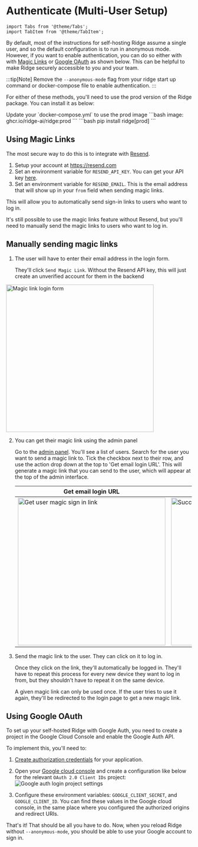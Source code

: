 # Authenticate (Multi-User Setup)

```mdx-code-block
import Tabs from '@theme/Tabs';
import TabItem from '@theme/TabItem';
```

By default, most of the instructions for self-hosting Ridge assume a single user, and so the default configuration is to run in anonymous mode. However, if you want to enable authentication, you can do so either with with [Magic Links](#using-magic-links) or [Google OAuth](#using-google-oauth) as shown below. This can be helpful to make Ridge securely accessible to you and your team.

:::tip[Note]
Remove the `--anonymous-mode` flag from your ridge start up command or docker-compose file to enable authentication.
:::

For either of these methods, you'll need to use the prod version of the Ridge package. You can install it as below:

<Tabs groupId="server" queryString>
  <TabItem value="docker" label="Docker">
  Update your `docker-compose.yml` to use the prod image
      ```bash
      image: ghcr.io/ridge-ai/ridge:prod
      ```
  </TabItem>

  <TabItem value="pip" label="Pip">
  ```bash
  pip install ridge[prod]
  ```
  </TabItem>
</Tabs>

## Using Magic Links
The most secure way to do this is to integrate with [Resend](https://resend.com).

1. Setup your account at https://resend.com
2. Set an environment variable for `RESEND_API_KEY`. You can get your API key [here](https://resend.com/api-keys).
3. Set an environment variable for `RESEND_EMAIL`. This is the email address that will show up in your `from` field when sending magic links.

This will allow you to automatically send sign-in links to users who want to log in.

It's still possible to use the magic links feature without Resend, but you'll need to manually send the magic links to users who want to log in.

## Manually sending magic links

1. The user will have to enter their email address in the login form.

    They'll click `Send Magic Link`. Without the Resend API key, this will just create an unverified account for them in the backend
<img src="/img/magic_link.png" alt="Magic link login form" width="400"/>

2. You can get their magic link using the admin panel

    Go to the [admin panel](http://localhost:42110/server/admin/database/ridgeuser/). You'll see a list of users. Search for the user you want to send a magic link to. Tick the checkbox next to their row, and use the action drop down at the top to 'Get email login URL'. This will generate a magic link that you can send to the user, which will appear at the top of the admin interface.

    | Get email login URL | Retrieved login URL |
    |---------------------|---------------------|
    | <img src="/img/admin_get_emali_login.png" alt="Get user magic sign in link" width="400" />| <img src="/img/admin_successful_login_url.png" alt="Successfully retrieved a login URL" width="400" />|

3. Send the magic link to the user. They can click on it to log in.

    Once they click on the link, they'll automatically be logged in. They'll have to repeat this process for every new device they want to log in from, but they shouldn't have to repeat it on the same device.

    A given magic link can only be used once. If the user tries to use it again, they'll be redirected to the login page to get a new magic link.

## Using Google OAuth

To set up your self-hosted Ridge with Google Auth, you need to create a project in the Google Cloud Console and enable the Google Auth API.

To implement this, you'll need to:
1. [Create authorization credentials](https://developers.google.com/identity/sign-in/web/sign-in) for your application.
2. Open your [Google cloud console](https://console.developers.google.com/apis/credentials) and create a configuration like below for the relevant `OAuth 2.0 Client IDs` project:
![Google auth login project settings](https://github.com/ridge-ai/ridge/assets/65192171/9bcbf6f4-197d-4d0c-973a-c10b1331c892)

3. Configure these environment variables: `GOOGLE_CLIENT_SECRET`, and `GOOGLE_CLIENT_ID`. You can find these values in the Google cloud console, in the same place where you configured the authorized origins and redirect URIs.

That's it! That should be all you have to do. Now, when you reload Ridge without `--anonymous-mode`, you should be able to use your Google account to sign in.
